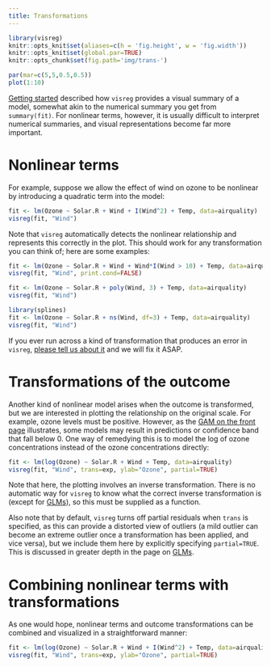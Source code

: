 ```yaml
---
title: Transformations
---
```


```r
library(visreg)
knitr::opts_knit$set(aliases=c(h = 'fig.height', w = 'fig.width'))
knitr::opts_knit$set(global.par=TRUE)
knitr::opts_chunk$set(fig.path='img/trans-')
```
```r
par(mar=c(5,5,0.5,0.5))
plot(1:10)
```

[Getting started](basic.html) described how `visreg` provides a visual summary of a model, somewhat akin to the numerical summary you get from `summary(fit)`.  For nonlinear terms, however, it is usually difficult to interpret numerical summaries, and visual representations become far more important.

# Nonlinear terms

For example, suppose we allow the effect of wind on ozone to be nonlinear by introducing a quadratic term into the model:

```r
fit <- lm(Ozone ~ Solar.R + Wind + I(Wind^2) + Temp, data=airquality)
visreg(fit, "Wind")
```

Note that `visreg` automatically detects the nonlinear relationship and represents this correctly in the plot.  This should work for any transformation you can think of; here are some examples:

```r
fit <- lm(Ozone ~ Solar.R + Wind + Wind*I(Wind > 10) + Temp, data=airquality)
visreg(fit, "Wind", print.cond=FALSE)
```

```r
fit <- lm(Ozone ~ Solar.R + poly(Wind, 3) + Temp, data=airquality)
visreg(fit, "Wind")
```

```r
library(splines)
fit <- lm(Ozone ~ Solar.R + ns(Wind, df=3) + Temp, data=airquality)
visreg(fit, "Wind")
```

If you ever run across a kind of transformation that produces an error in `visreg`, [please tell us about it](https://github.com/pbreheny/visreg/issues) and we will fix it ASAP.

# Transformations of the outcome

Another kind of nonlinear model arises when the outcome is transformed, but we are interested in plotting the relationship on the original scale.  For example, ozone levels must be positive.  However, as the [GAM on the front page](index.html#gam) illustrates, some models may result in predictions or confidence band that fall below 0.  One way of remedying this is to model the log of ozone concentrations instead of the ozone concentrations directly:

```r
fit <- lm(log(Ozone) ~ Solar.R + Wind + Temp, data=airquality)
visreg(fit, "Wind", trans=exp, ylab="Ozone", partial=TRUE)
```

Note that here, the plotting involves an inverse transformation.  There is no automatic way for `visreg` to know what the correct inverse transformation is (except for [GLMs](glm.html)), so this must be supplied as a function.

Also note that by default, `visreg` turns off partial residuals when `trans` is specified, as this can provide a distorted view of outliers (a mild outlier can become an extreme outlier once a transformation has been applied, and vice versa), but we include them here by explicitly specifying `partial=TRUE`.  This is discussed in greater depth in the page on [GLMs](glm.html#scale).

# Combining nonlinear terms with transformations

As one would hope, nonlinear terms and outcome transformations can be combined and visualized in a straightforward manner:

```r
fit <- lm(log(Ozone) ~ Solar.R + Wind + I(Wind^2) + Temp, data=airquality)
visreg(fit, "Wind", trans=exp, ylab="Ozone", partial=TRUE)
```

